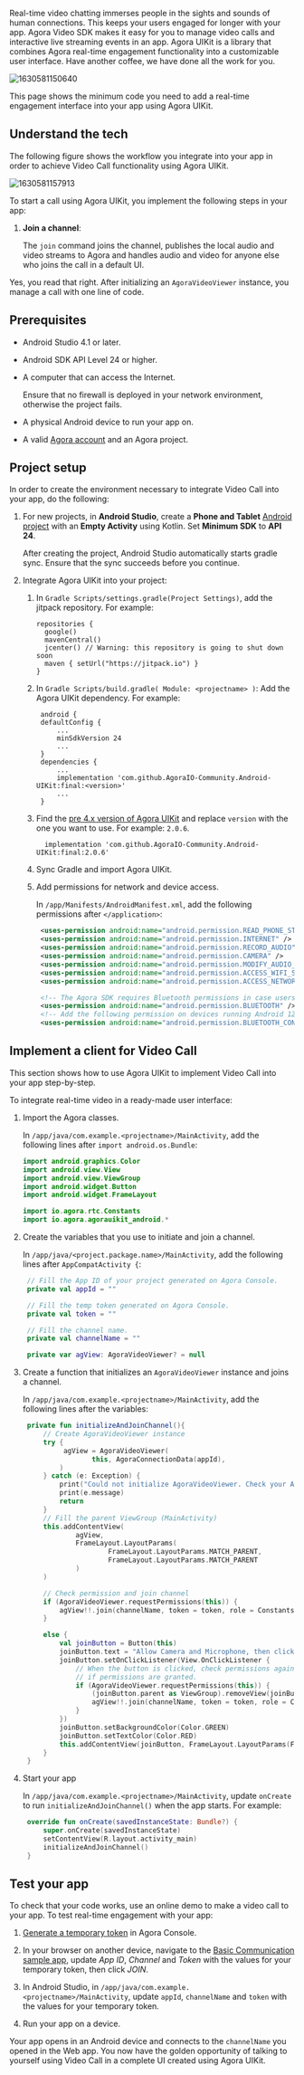 
<PlatformWrapper notAllowed="android">

<NotSupported />

</PlatformWrapper>

<PlatformWrapper platform="android">

Real-time video chatting immerses people in the sights and sounds of human connections. This keeps your users engaged for longer with your app. Agora Video SDK makes it easy for you to manage video calls and interactive live streaming events in an app. Agora UIKit is a library that combines Agora real-time engagement functionality into a customizable user interface. Have another coffee, we have done all the work for you.

![1630581150640](https://web-cdn.agora.io/docs-files/1630581150640)

This page shows the minimum code you need to add a real-time engagement interface into your app using Agora UIKit.

## Understand the tech

The following figure shows the workflow you integrate into your app in order to achieve Video Call functionality using Agora UIKit.

![1630581157913](https://web-cdn.agora.io/docs-files/1630581157913)

To start a call using Agora UIKit, you implement the following steps in your app:

1. **Join a channel**:

   The `join` command joins the channel, publishes the local audio and video streams to Agora and handles audio and video for anyone else who joins the call in a default UI.

Yes, you read that right. After initializing an `AgoraVideoViewer` instance, you manage a call with one line of code.


## Prerequisites

- Android Studio 4.1 or later.
- Android SDK API Level 24 or higher.
- A computer that can access the Internet.

    Ensure that no firewall is deployed in your network environment, otherwise the project fails.

- A physical Android device to run your app on.
- A valid [Agora account](../reference/manage-agora-account#sign-up-and-log-in) and an Agora project.

## Project setup

In order to create the environment necessary to integrate Video Call into your app, do the following:

1. For new projects, in **Android Studio**, create a **Phone and Tablet** [Android project](https://developer.android.com/studio/projects/create-project) with an **Empty Activity** using Kotlin. Set **Minimum SDK** to **API 24**.

   After creating the project, Android Studio automatically starts gradle sync. Ensure that the sync succeeds before you continue.

1. Integrate Agora UIKit into your project:

   1. In `Gradle Scripts/settings.gradle(Project Settings)`, add the jitpack repository. For example:
       ```
      repositories {
         google()
         mavenCentral()
         jcenter() // Warning: this repository is going to shut down soon
         maven { setUrl("https://jitpack.io") }
      }
       ```
   2. In `Gradle Scripts/build.gradle( Module: <projectname> )`: Add the Agora UIKit dependency. For example:
       ```
        android {
        defaultConfig {
            ...
            minSdkVersion 24
            ...
        }
        dependencies {
            ...
            implementation 'com.github.AgoraIO-Community.Android-UIKit:final:<version>'
            ...
        }
      ```

   3. Find the [pre 4.x version of Agora UIKit](https://jitpack.io/#com.github.AgoraIO-Community/Android-UIKit) and replace `version` with the one you want to use. For example: `2.0.6`.
      ```
        implementation 'com.github.AgoraIO-Community.Android-UIKit:final:2.0.6'
      ```
   4. Sync Gradle and import Agora UIKit.

   5. Add permissions for network and device access.

      In `/app/Manifests/AndroidManifest.xml`, add the following permissions after `</application>`:

      ```xml
       <uses-permission android:name="android.permission.READ_PHONE_STATE"/>
       <uses-permission android:name="android.permission.INTERNET" />
       <uses-permission android:name="android.permission.RECORD_AUDIO" />
       <uses-permission android:name="android.permission.CAMERA" />
       <uses-permission android:name="android.permission.MODIFY_AUDIO_SETTINGS" />
       <uses-permission android:name="android.permission.ACCESS_WIFI_STATE" />
       <uses-permission android:name="android.permission.ACCESS_NETWORK_STATE" />

       <!-- The Agora SDK requires Bluetooth permissions in case users are using Bluetooth devices.-->
       <uses-permission android:name="android.permission.BLUETOOTH" />
       <!-- Add the following permission on devices running Android 12.0 or later. -->
       <uses-permission android:name="android.permission.BLUETOOTH_CONNECT"  />
      ```

## Implement a client for Video Call

This section shows how to use Agora UIKit to implement Video Call into your app step-by-step.

To integrate real-time video in a ready-made user interface:

1. Import the Agora classes.

   In `/app/java/com.example.<projectname>/MainActivity`, add the following lines after `import android.os.Bundle`:

   ```kotlin
   import android.graphics.Color
   import android.view.View
   import android.view.ViewGroup
   import android.widget.Button
   import android.widget.FrameLayout

   import io.agora.rtc.Constants
   import io.agora.agorauikit_android.*
   ```

2. Create the variables that you use to initiate and join a channel.

   In `/app/java/<project.package.name>/MainActivity`, add the following lines after `AppCompatActivity {`:

   ```kotlin
    // Fill the App ID of your project generated on Agora Console.
    private val appId = ""

    // Fill the temp token generated on Agora Console.
    private val token = ""

    // Fill the channel name.
    private val channelName = ""

    private var agView: AgoraVideoViewer? = null
   ```

3. Create a function that initializes an `AgoraVideoViewer` instance and joins a channel.

   In `/app/java/com.example.<projectname>/MainActivity`, add the following lines after the variables:

   ```kotlin
    private fun initializeAndJoinChannel(){
        // Create AgoraVideoViewer instance
        try {
             agView = AgoraVideoViewer(
                    this, AgoraConnectionData(appId),
            )
        } catch (e: Exception) {
            print("Could not initialize AgoraVideoViewer. Check your App ID is valid.")
            print(e.message)
            return
        }
        // Fill the parent ViewGroup (MainActivity)
        this.addContentView(
                agView,
                FrameLayout.LayoutParams(
                        FrameLayout.LayoutParams.MATCH_PARENT,
                        FrameLayout.LayoutParams.MATCH_PARENT
                )
        )

        // Check permission and join channel
        if (AgoraVideoViewer.requestPermissions(this)) {
            agView!!.join(channelName, token = token, role = Constants.CLIENT_ROLE_BROADCASTER)
        }

        else {
            val joinButton = Button(this)
            joinButton.text = "Allow Camera and Microphone, then click here"
            joinButton.setOnClickListener(View.OnClickListener {
                // When the button is clicked, check permissions again and join channel
                // if permissions are granted.
                if (AgoraVideoViewer.requestPermissions(this)) {
                    (joinButton.parent as ViewGroup).removeView(joinButton)
                    agView!!.join(channelName, token = token, role = Constants.CLIENT_ROLE_BROADCASTER)
                }
            })
            joinButton.setBackgroundColor(Color.GREEN)
            joinButton.setTextColor(Color.RED)
            this.addContentView(joinButton, FrameLayout.LayoutParams(FrameLayout.LayoutParams.MATCH_PARENT, 300))
        }
    }
   ```

1. Start your app

   In `/app/java/com.example.<projectname>/MainActivity`, update `onCreate` to run  `initializeAndJoinChannel()` when the app starts. For example:

   ```kotlin
    override fun onCreate(savedInstanceState: Bundle?) {
        super.onCreate(savedInstanceState)
        setContentView(R.layout.activity_main)
        initializeAndJoinChannel()
    }
   ```


## Test your app

To check that your code works, use an online demo to make a video call to your app. To test real-time engagement with your app:

1. [Generate a temporary token](../reference/manage-agora-account#generate-a-temporary-token) in Agora Console.

2. In your browser on another device, navigate to the [Basic Communication sample app](https://webdemo.agora.io/basicVoiceCall/index.html), update _App ID_, _Channel_ and _Token_ with the values for your temporary token, then click *JOIN*.

3. In Android Studio, in `/app/java/com.example.<projectname>/MainActivity`, update `appId`, `channelName` and `token` with the values for your temporary token.

4. Run your app on a device.

Your app opens in an Android device and connects to the `channelName` you opened in the Web app. You now have the golden opportunity of talking to yourself using Video Call in a complete UI created using Agora UIKit.

</PlatformWrapper>